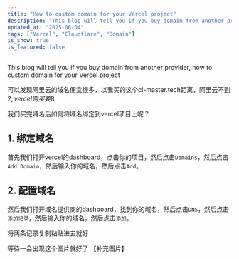 ```yaml
---
title: "How to custom domain for your Vercel project"
description: "This blog will tell you if you buy domain from another provider, how to custom domain for your Vercel project"
updated_at: "2025-06-04"
tags: ["Vercel", "Cloudflare", "Domain"]
is_show: true
is_featured: false
---
```


This blog will tell you if you buy domain from another provider, how to custom domain for your Vercel project 

可以发现阿里云的域名便宜很多，以我买的这个cl-master.tech距离，阿里云不到$2,vercel购买要$8

我们买完域名后如何将域名绑定到vercel项目上呢？

## 1. 绑定域名

首先我们打开vercel的dashboard，点击你的项目，然后点击`Domains`，然后点击`Add Domain`，然后输入你的域名，然后点击`Add`。

## 2. 配置域名

然后我们打开域名提供商的dashboard，找到你的域名，然后点击`DNS`，然后点击`添加记录`，然后输入你的域名，然后点击`添加`。

将两条记录复制粘贴进去就好

等待一会出现这个图片就好了
【补充图片】